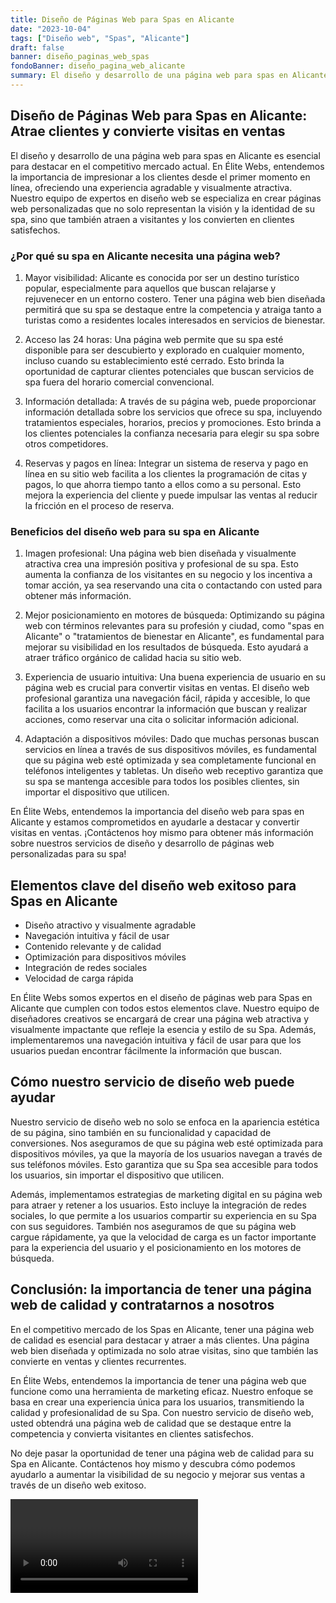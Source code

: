 ```yaml
---
title: Diseño de Páginas Web para Spas en Alicante
date: "2023-10-04"
tags: ["Diseño web", "Spas", "Alicante"]
draft: false
banner: diseño_paginas_web_spas
fondoBanner: diseño_pagina_web_alicante
summary: El diseño y desarrollo de una página web para spas en Alicante es esencial para destacar en el competitivo mercado actual. En Élite Webs, entendemos la importancia de impresionar a los clientes desde el primer momento en línea, ofreciendo una experiencia agradable y visualmente atractiva. Nuestro equipo de expertos en diseño web se especializa en crear páginas web personalizadas que no solo representan la visión y la identidad de su spa, sino que también atraen a visitantes y los convierten en clientes satisfechos.
---
```



## Diseño de Páginas Web para Spas en Alicante: Atrae clientes y convierte visitas en ventas

El diseño y desarrollo de una página web para spas en Alicante es esencial para destacar en el competitivo mercado actual. En Élite Webs, entendemos la importancia de impresionar a los clientes desde el primer momento en línea, ofreciendo una experiencia agradable y visualmente atractiva. Nuestro equipo de expertos en diseño web se especializa en crear páginas web personalizadas que no solo representan la visión y la identidad de su spa, sino que también atraen a visitantes y los convierten en clientes satisfechos.

### ¿Por qué su spa en Alicante necesita una página web?

1. Mayor visibilidad: Alicante es conocida por ser un destino turístico popular, especialmente para aquellos que buscan relajarse y rejuvenecer en un entorno costero. Tener una página web bien diseñada permitirá que su spa se destaque entre la competencia y atraiga tanto a turistas como a residentes locales interesados en servicios de bienestar.

2. Acceso las 24 horas: Una página web permite que su spa esté disponible para ser descubierto y explorado en cualquier momento, incluso cuando su establecimiento esté cerrado. Esto brinda la oportunidad de capturar clientes potenciales que buscan servicios de spa fuera del horario comercial convencional.

3. Información detallada: A través de su página web, puede proporcionar información detallada sobre los servicios que ofrece su spa, incluyendo tratamientos especiales, horarios, precios y promociones. Esto brinda a los clientes potenciales la confianza necesaria para elegir su spa sobre otros competidores.

4. Reservas y pagos en línea: Integrar un sistema de reserva y pago en línea en su sitio web facilita a los clientes la programación de citas y pagos, lo que ahorra tiempo tanto a ellos como a su personal. Esto mejora la experiencia del cliente y puede impulsar las ventas al reducir la fricción en el proceso de reserva.

### Beneficios del diseño web para su spa en Alicante

1. Imagen profesional: Una página web bien diseñada y visualmente atractiva crea una impresión positiva y profesional de su spa. Esto aumenta la confianza de los visitantes en su negocio y los incentiva a tomar acción, ya sea reservando una cita o contactando con usted para obtener más información.

2. Mejor posicionamiento en motores de búsqueda: Optimizando su página web con términos relevantes para su profesión y ciudad, como "spas en Alicante" o "tratamientos de bienestar en Alicante", es fundamental para mejorar su visibilidad en los resultados de búsqueda. Esto ayudará a atraer tráfico orgánico de calidad hacia su sitio web.

3. Experiencia de usuario intuitiva: Una buena experiencia de usuario en su página web es crucial para convertir visitas en ventas. El diseño web profesional garantiza una navegación fácil, rápida y accesible, lo que facilita a los usuarios encontrar la información que buscan y realizar acciones, como reservar una cita o solicitar información adicional.

4. Adaptación a dispositivos móviles: Dado que muchas personas buscan servicios en línea a través de sus dispositivos móviles, es fundamental que su página web esté optimizada y sea completamente funcional en teléfonos inteligentes y tabletas. Un diseño web receptivo garantiza que su spa se mantenga accesible para todos los posibles clientes, sin importar el dispositivo que utilicen.

En Élite Webs, entendemos la importancia del diseño web para spas en Alicante y estamos comprometidos en ayudarle a destacar y convertir visitas en ventas. ¡Contáctenos hoy mismo para obtener más información sobre nuestros servicios de diseño y desarrollo de páginas web personalizadas para su spa!

<GifSeo />

<Cta />

## Elementos clave del diseño web exitoso para Spas en Alicante

- Diseño atractivo y visualmente agradable
- Navegación intuitiva y fácil de usar
- Contenido relevante y de calidad
- Optimización para dispositivos móviles
- Integración de redes sociales
- Velocidad de carga rápida

En Élite Webs somos expertos en el diseño de páginas web para Spas en Alicante que cumplen con todos estos elementos clave. Nuestro equipo de diseñadores creativos se encargará de crear una página web atractiva y visualmente impactante que refleje la esencia y estilo de su Spa. Además, implementaremos una navegación intuitiva y fácil de usar para que los usuarios puedan encontrar fácilmente la información que buscan.

## Cómo nuestro servicio de diseño web puede ayudar

Nuestro servicio de diseño web no solo se enfoca en la apariencia estética de su página, sino también en su funcionalidad y capacidad de conversiones. Nos aseguramos de que su página web esté optimizada para dispositivos móviles, ya que la mayoría de los usuarios navegan a través de sus teléfonos móviles. Esto garantiza que su Spa sea accesible para todos los usuarios, sin importar el dispositivo que utilicen.

Además, implementamos estrategias de marketing digital en su página web para atraer y retener a los usuarios. Esto incluye la integración de redes sociales, lo que permite a los usuarios compartir su experiencia en su Spa con sus seguidores. También nos aseguramos de que su página web cargue rápidamente, ya que la velocidad de carga es un factor importante para la experiencia del usuario y el posicionamiento en los motores de búsqueda.

## Conclusión: la importancia de tener una página web de calidad y contratarnos a nosotros

En el competitivo mercado de los Spas en Alicante, tener una página web de calidad es esencial para destacar y atraer a más clientes. Una página web bien diseñada y optimizada no solo atrae visitas, sino que también las convierte en ventas y clientes recurrentes.

En Élite Webs, entendemos la importancia de tener una página web que funcione como una herramienta de marketing eficaz. Nuestro enfoque se basa en crear una experiencia única para los usuarios, transmitiendo la calidad y profesionalidad de su Spa. Con nuestro servicio de diseño web, usted obtendrá una página web de calidad que se destaque entre la competencia y convierta visitantes en clientes satisfechos.

No deje pasar la oportunidad de tener una página web de calidad para su Spa en Alicante. Contáctenos hoy mismo y descubra cómo podemos ayudarlo a aumentar la visibilidad de su negocio y mejorar sus ventas a través de un diseño web exitoso.

<Video />

<CtaBot job="Spas" city="Alicante" />

<Gmaps query="Alicante+españa+maps" />
